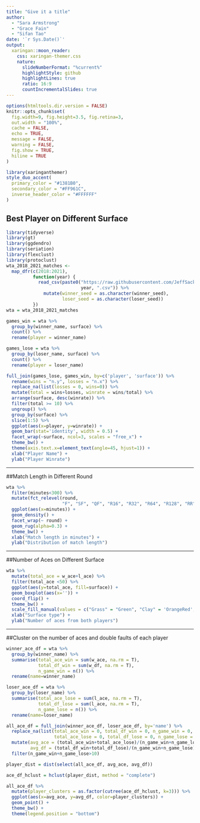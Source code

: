```yaml
---
title: "Give it a title"
author: 
  - "Sara Armstrong"
  - "Grace Fain"
  - "Sifan Tao"
date: '`r Sys.Date()`'
output:
  xaringan::moon_reader:
    css: xaringan-themer.css
    nature:
      slideNumberFormat: "%current%"
      highlightStyle: github
      highlightLines: true
      ratio: 16:9
      countIncrementalSlides: true
---
```


```r
options(htmltools.dir.version = FALSE)
knitr::opts_chunk$set(
  fig.width=9, fig.height=3.5, fig.retina=3,
  out.width = "100%",
  cache = FALSE,
  echo = TRUE,
  message = FALSE, 
  warning = FALSE,
  fig.show = TRUE,
  hiline = TRUE
)
```

```r
library(xaringanthemer)
style_duo_accent(
  primary_color = "#1381B0",
  secondary_color = "#FF961C",
  inverse_header_color = "#FFFFFF"
)
```

## Best Player on Different Surface
```r
library(tidyverse)
library(gt)
library(ggdendro)
library(seriation)
library(flexclust)
library(protoclust)
wta_2018_2021_matches <-
  map_dfr(c(2018:2021),
          function(year) {
            read_csv(paste0("https://raw.githubusercontent.com/JeffSackmann/tennis_wta/master/wta_matches_",
                            year, ".csv")) %>%
              mutate(winner_seed = as.character(winner_seed),
                     loser_seed = as.character(loser_seed))
          })
wta = wta_2018_2021_matches

games_win = wta %>% 
  group_by(winner_name, surface) %>%
  count() %>%
  rename(player = winner_name)

games_lose = wta %>%
  group_by(loser_name, surface) %>%
  count() %>%
  rename(player = loser_name)

full_join(games_lose, games_win, by=c('player', 'surface')) %>%
  rename(wins = "n.y", losses = "n.x") %>% 
  replace_na(list(losses = 0, wins=0)) %>%
  mutate(total = wins+losses, winrate = wins/total) %>%
  arrange(surface, desc(winrate)) %>%
  filter(total >= 10) %>% 
  ungroup() %>%
  group_by(surface) %>%
  slice(1:5) %>%
  ggplot(aes(x=player, y=winrate)) +
  geom_bar(stat='identity', width = 0.5) + 
  facet_wrap(~surface, ncol=3, scales = "free_x") +
  theme_bw() +
  theme(axis.text.x=element_text(angle=45, hjust=1)) +
  xlab("Player Name") +
  ylab("Player Winrate")
```

---

##Match Length in Different Round
```r
wta %>%
  filter(minutes<300) %>%
  mutate(fct_relevel(round, 
                     "F", "SF", "QF", "R16", "R32", "R64", "R128", "RR")) %>%
  ggplot(aes(x=minutes)) + 
  geom_density() +
  facet_wrap(~ round) +
  geom_rug(alpha=0.3) + 
  theme_bw() + 
  xlab("Match length in minutes") +
  ylab("Distribution of match length")
```

---

##Number of Aces on Different Surface
```r
wta %>% 
  mutate(total_ace = w_ace+l_ace) %>% 
  filter(total_ace <50) %>%
  ggplot(aes(y=total_ace, fill=surface)) +
  geom_boxplot(aes(x='')) +
  coord_flip() + 
  theme_bw() + 
  scale_fill_manual(values = c("Grass" = "Green", "Clay" = 'OrangeRed', "Hard" = "SkyBlue")) +
  xlab("Surface type") +
  ylab("Number of aces from both players")

```

---
##Cluster on the number of aces and double faults of each player
```r
winner_ace_df = wta %>%
  group_by(winner_name) %>%
  summarise(total_ace_win = sum(w_ace, na.rm = T),
            total_df_win = sum(w_df, na.rm = T),
            n_game_win = n()) %>%
  rename(name=winner_name)

loser_ace_df = wta %>%
  group_by(loser_name) %>%
  summarise(total_ace_lose = sum(l_ace, na.rm = T),
            total_df_lose = sum(l_ace, na.rm = T),
            n_game_lose = n()) %>%
  rename(name=loser_name)

all_ace_df = full_join(winner_ace_df, loser_ace_df, by='name') %>%
  replace_na(list(total_ace_win = 0, total_df_win = 0, n_game_win = 0,
                  total_ace_lose = 0, total_df_lose = 0, n_game_lose = 0)) %>%
  mutate(avg_ace = (total_ace_win+total_ace_lose)/(n_game_win+n_game_lose),
         avg_df = (total_df_win+total_df_lose)/(n_game_win+n_game_lose)) %>%
  filter(n_game_win+n_game_lose>10)

player_dist = dist(select(all_ace_df, avg_ace, avg_df))

ace_df_hclust = hclust(player_dist, method = "complete")  

all_ace_df %>% 
  mutate(player_clusters = as.factor(cutree(ace_df_hclust, k=3))) %>%
  ggplot(aes(x=avg_ace, y=avg_df, color=player_clusters)) + 
  geom_point() + 
  theme_bw() +
  theme(legend.position = "bottom")
```


